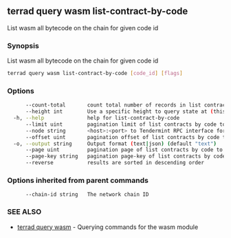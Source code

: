 ## terrad query wasm list-contract-by-code

List wasm all bytecode on the chain for given code id

### Synopsis

List wasm all bytecode on the chain for given code id

```sh Terrad
terrad query wasm list-contract-by-code [code_id] [flags]
```

### Options

```sh Terrad
      --count-total       count total number of records in list contracts by code to query for
      --height int        Use a specific height to query state at (this can error if the node is pruning state)
  -h, --help              help for list-contract-by-code
      --limit uint        pagination limit of list contracts by code to query for (default 100)
      --node string       <host>:<port> to Tendermint RPC interface for this chain (default "tcp://localhost:26657")
      --offset uint       pagination offset of list contracts by code to query for
  -o, --output string     Output format (text|json) (default "text")
      --page uint         pagination page of list contracts by code to query for. This sets offset to a multiple of limit (default 1)
      --page-key string   pagination page-key of list contracts by code to query for
      --reverse           results are sorted in descending order
```

### Options inherited from parent commands

```
      --chain-id string   The network chain ID
```

### SEE ALSO

* [terrad query wasm](terrad_query_wasm.md)	 - Querying commands for the wasm module


